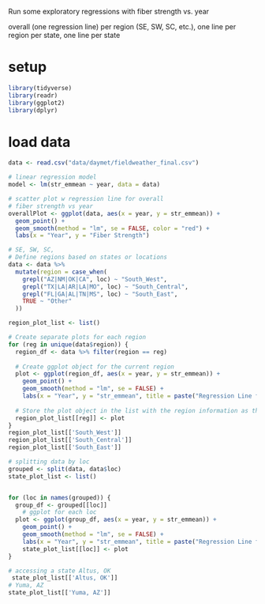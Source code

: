 Run some exploratory regressions with fiber strength vs. year

overall (one regression line)
per region (SE, SW, SC, etc.), one line per region
per state, one line per state

# setup 

```r
library(tidyverse)
library(readr)
library(ggplot2)
library(dplyr)
```

# load data
```r
data <- read.csv("data/daymet/fieldweather_final.csv")
```
```r
# linear regression model
model <- lm(str_emmean ~ year, data = data)

# scatter plot w regression line for overall 
# fiber strength vs year 
overallPlot <- ggplot(data, aes(x = year, y = str_emmean)) +
  geom_point() +
  geom_smooth(method = "lm", se = FALSE, color = "red") +
  labs(x = "Year", y = "Fiber Strength")
```

```r
# SE, SW, SC,
# Define regions based on states or locations
data <- data %>%
  mutate(region = case_when(
    grepl("AZ|NM|OK|CA", loc) ~ "South_West",
    grepl("TX|LA|AR|LA|MO", loc) ~ "South_Central",
    grepl("FL|GA|AL|TN|MS", loc) ~ "South_East",
    TRUE ~ "Other"
  ))

region_plot_list <- list()

# Create separate plots for each region
for (reg in unique(data$region)) {
  region_df <- data %>% filter(region == reg)
  
  # Create ggplot object for the current region
  plot <- ggplot(region_df, aes(x = year, y = str_emmean)) +
    geom_point() +
    geom_smooth(method = "lm", se = FALSE) +
    labs(x = "Year", y = "str_emmean", title = paste("Regression Line for", reg))
  
  # Store the plot object in the list with the region information as the name
  region_plot_list[[reg]] <- plot
}
region_plot_list[['South_West']]
region_plot_list[['South_Central']]
region_plot_list[['South_East']]
```


```r
# splitting data by loc 
grouped <- split(data, data$loc)
state_plot_list <- list()


for (loc in names(grouped)) {
  group_df <- grouped[[loc]]
    # ggplot for each loc
  plot <- ggplot(group_df, aes(x = year, y = str_emmean)) +
    geom_point() +
    geom_smooth(method = "lm", se = FALSE) +
    labs(x = "Year", y = "str_emmean", title = paste("Regression Line for", loc))
    state_plot_list[[loc]] <- plot
}

# accessing a state Altus, OK
 state_plot_list[['Altus, OK']]
# Yuma, AZ
state_plot_list[['Yuma, AZ']]

```